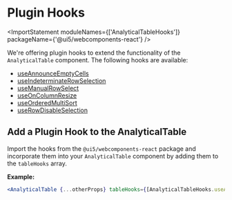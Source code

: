 
<Meta of={ComponentStories} />

# Plugin Hooks

<ImportStatement moduleNames={['AnalyticalTableHooks']} packageName={'@ui5/webcomponents-react'} />

We're offering plugin hooks to extend the functionality of the `AnalyticalTable` component. The following hooks are available:

- [useAnnounceEmptyCells](https://sap.github.io/ui5-webcomponents-react/?path=/docs/data-display-analyticaltable-plugin-hooks-useannounceemptycells--docs)
- [useIndeterminateRowSelection](https://sap.github.io/ui5-webcomponents-react/?path=/docs/data-display-analyticaltable-plugin-hooks-useindeterminaterowselection--docs)
- [useManualRowSelect](https://sap.github.io/ui5-webcomponents-react/?path=/docs/data-display-analyticaltable-plugin-hooks-usemanualrowselect--docs)
- [useOnColumnResize](https://sap.github.io/ui5-webcomponents-react/?path=/docs/data-display-analyticaltable-plugin-hooks-useoncolumnresize--docs)
- [useOrderedMultiSort](https://sap.github.io/ui5-webcomponents-react/?path=/docs/data-display-analyticaltable-plugin-hooks-useorderedmultisort--docs)
- [useRowDisableSelection](https://sap.github.io/ui5-webcomponents-react/?path=/docs/data-display-analyticaltable-plugin-hooks-userowdisableselection--docs)

## Add a Plugin Hook to the AnalyticalTable

Import the hooks from the `@ui5/webcomponents-react` package and incorporate them into your `AnalyticalTable` component by adding them to the `tableHooks` array.

**Example:**

```jsx
<AnalyticalTable {...otherProps} tableHooks={[AnalyticalTableHooks.useAnnounceEmptyCells]} />
```

<Footer />
